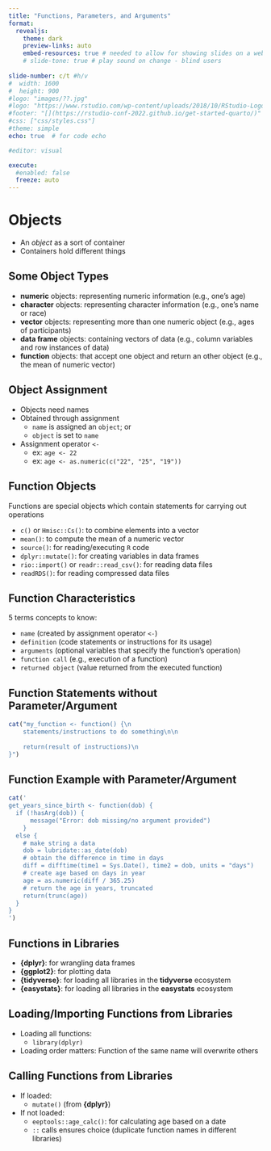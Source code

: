 ```yaml
---
title: "Functions, Parameters, and Arguments"
format: 
  revealjs:
    theme: dark
    preview-links: auto
    embed-resources: true # needed to allow for showing slides on a website (otherwise link is blank)
    # slide-tone: true # play sound on change - blind users
    
slide-number: c/t #h/v
#  width: 1600
#  height: 900
#logo: "images/??.jpg"
#logo: "https://www.rstudio.com/wp-content/uploads/2018/10/RStudio-Logo-Flat.png"
#footer: "[](https://rstudio-conf-2022.github.io/get-started-quarto/)"
#css: ["css/styles.css"]
#theme: simple
echo: true  # for code echo

#editor: visual

execute:
  #enabled: false
  freeze: auto
---
```




# **Objects**

::: {.incremental}
* An *object* as a sort of container 
* Containers hold different things 
:::


## **Some Object Types**

::: {.incremental}
* **numeric** objects: representing numeric information (e.g., one's age)
* **character** objects: representing character information (e.g., one's name or race)
* **vector** objects: representing more than one numeric object (e.g., ages of participants)
* **data frame** objects: containing vectors of data (e.g., column variables and row instances of data)
* **function** objects: that accept one object and return an other object (e.g., the mean of numeric vector)
:::


## **Object Assignment**

::: {.incremental}
* Objects need names 
* Obtained through assignment 
  * `name` is assigned an `object`; or
  * `object` is set to `name`
* Assignment operator `<-`  
  * ex: `age <- 22`
  * ex: `age <- as.numeric(c("22", "25", "19"))`
:::


## **Function Objects**

::: {.incremental}
Functions are special objects which contain statements for carrying out operations

* `c()` or `Hmisc::Cs()`: to combine elements into a vector
* `mean()`: to compute the mean of a numeric vector
* `source()`: for reading/executing `R` code
* `dplyr::mutate()`: for creating variables in data frames
* `rio::import()` or `readr::read_csv()`: for reading data files
* `readRDS()`: for reading compressed data files 
:::

## **Function Characteristics**

5 terms concepts to know:

::: {.incremental}
* `name` (created by assignment operator `<-`)
* `definition` (code statements or instructions for its usage)
* `arguments` (optional variables that specify the function’s operation)
* `function call` (e.g., execution of a function)
* `returned object` (value returned from the executed function)
:::


## **Function Statements without Parameter/Argument**

```r
cat("my_function <- function() {\n
    statements/instructions to do something\n\n
    
    return(result of instructions)\n
}")
```


## **Function Example with Parameter/Argument**

```r
cat('
get_years_since_birth <- function(dob) {
  if (!hasArg(dob)) {
      message("Error: dob missing/no argument provided")
    } 
  else {
    # make string a data
    dob = lubridate::as_date(dob) 
    # obtain the difference in time in days
    diff = difftime(time1 = Sys.Date(), time2 = dob, units = "days")
    # create age based on days in year
    age = as.numeric(diff / 365.25)
    # return the age in years, truncated 
    return(trunc(age))
  }
}
')
```

## **Functions in Libraries**

::: {.incremental}
* **{dplyr}**: for wrangling data frames
* **{ggplot2}**: for plotting data
* **{tidyverse}**: for loading all libraries in the **tidyverse** ecosystem
* **{easystats}**: for loading all libraries in the **easystats** ecosystem
:::


## **Loading/Importing Functions from Libraries**

::: {.incremental}
* Loading all functions:
  * `library(dplyr)`
  
* Loading order matters: Function of the same name will overwrite others
:::

## **Calling Functions from Libraries**

::: {.incremental}
* If loaded:
  * `mutate()` (from **{dplyr}**)
* If not loaded:  
  * `eeptools::age_calc()`: for calculating age based on a date
  * `::` calls ensures choice (duplicate function names in different libraries)
:::




